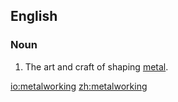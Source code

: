 ==English==
===Noun===
{{en-noun|-}}
{{wikipedia}}

#The art and craft of shaping [[metal]].

[[io:metalworking]]
[[zh:metalworking]]